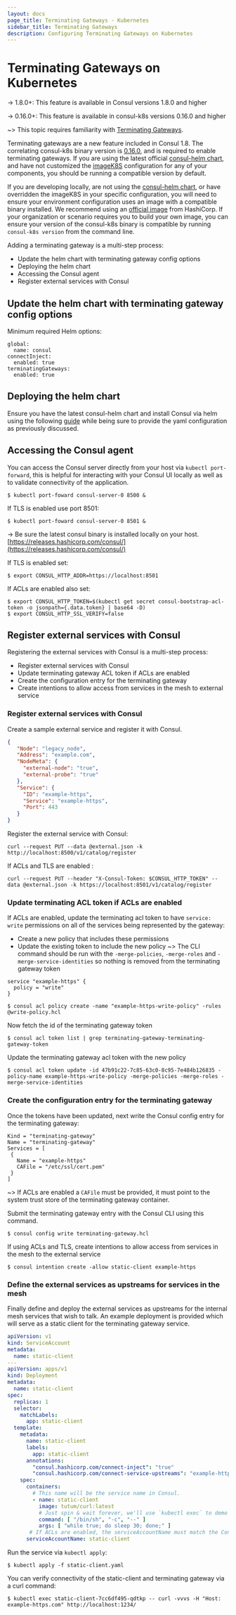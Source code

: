 ```yaml
---
layout: docs
page_title: Terminating Gateways - Kubernetes
sidebar_title: Terminating Gateways
description: Configuring Terminating Gateways on Kubernetes
---
```


# Terminating Gateways on Kubernetes

-> 1.8.0+: This feature is available in Consul versions 1.8.0 and higher

-> 0.16.0+: This feature is available in consul-k8s versions 0.16.0 and higher

~> This topic requires familiarity with [Terminating Gateways](/docs/connect/terminating-gateway).

Terminating gateways are a new feature included in Consul 1.8. The correlating consul-k8s binary version is
[0.16.0](https://github.com/hashicorp/consul-k8s/blob/master/CHANGELOG.md#0160-june-17-2020), and is required to enable
terminating gateways. If you are using the latest official [consul-helm chart](https://github.com/hashicorp/consul-helm),
and have not customized the [imageK8S](/docs/k8s/helm#v-global-imagek8s) configuration for any of
your components, you should be running a compatible version by default.

If you are developing locally, are not using the [consul-helm chart](https://github.com/hashicorp/consul-helm), or have
overridden the imageK8S in your specific configuration, you will need to ensure your environment configuration uses an
image with a compatible binary installed. We recommend using an [official image](https://hub.docker.com/r/hashicorp/consul-k8s)
from HashiCorp. If your organization or scenario requires you to build your own image, you can ensure your version of
the consul-k8s binary is compatible by running `consul-k8s version` from the command line.

Adding a terminating gateway is a multi-step process:

* Update the helm chart with terminating gateway config options
* Deploying the helm chart
* Accessing the Consul agent
* Register external services with Consul

## Update the helm chart with terminating gateway config options

Minimum required Helm options:

```shell
global:
  name: consul
connectInject:
  enabled: true
terminatingGateways:
  enabled: true
```

## Deploying the helm chart

Ensure you have the latest consul-helm chart and install Consul via helm using the following
[guide](/docs/k8s/installation/overview#installing-consul) while being sure to provide the yaml configuration
as previously discussed.

## Accessing the Consul agent

You can access the Consul server directly from your host via `kubectl port-forward`, this is helpful for interacting with your Consul UI locally as well as to validate connectivity of the application.

```shell-session
$ kubectl port-foward consul-server-0 8500 &
```
If TLS is enabled use port 8501:
```shell-session
$ kubectl port-foward consul-server-0 8501 &
```

-> Be sure the latest consul binary is installed locally on your host.
[https://releases.hashicorp.com/consul/](https://releases.hashicorp.com/consul/)

If TLS is enabled set:
```shell-session
$ export CONSUL_HTTP_ADDR=https://localhost:8501
```
If ACLs are enabled also set:
```shell-session
$ export CONSUL_HTTP_TOKEN=$(kubectl get secret consul-bootstrap-acl-token -o jsonpath={.data.token} | base64 -D)
$ export CONSUL_HTTP_SSL_VERIFY=false
```

## Register external services with Consul

Registering the external services with Consul is a multi-step process:
* Register external services with Consul
* Update terminating gateway ACL token if ACLs are enabled
* Create the configuration entry for the terminating gateway
* Create intentions to allow access from services in the mesh to external service


### Register external services with Consul

Create a sample external service and register it with Consul.
```json
{
   "Node": "legacy_node",
   "Address": "example.com",
   "NodeMeta": {
     "external-node": "true",
     "external-probe": "true"
   },
   "Service": {
     "ID": "example-https",
     "Service": "example-https",
     "Port": 443
   }
}
```

Register the external service with Consul:
```shell-session
curl --request PUT --data @external.json -k http://localhost:8500/v1/catalog/register
```
If ACLs and TLS are enabled :
```shell-session
curl --request PUT --header "X-Consul-Token: $CONSUL_HTTP_TOKEN" --data @external.json -k https://localhost:8501/v1/catalog/register
```

### Update terminating ACL token if ACLs are enabled
If ACLs are enabled, update the terminating acl token to have `service: write` permissions on all of the services
being represented by the gateway:
* Create a new policy that includes these permissions
* Update the existing token to include the new policy
~> The CLI command should be run with the `-merge-policies`, `-merge-roles` and `-merge-service-identities` so
nothing is removed from the terminating gateway token

```shell
service "example-https" {
  policy = "write"
}
```
```shell-session
$ consul acl policy create -name "example-https-write-policy" -rules @write-policy.hcl
```
Now fetch the id of the terminating gateway token
```shell-session
$ consul acl token list | grep terminating-gateway-terminating-gateway-token
```
Update the terminating gateway acl token with the new policy
```shell-session
$ consul acl token update -id 47b91c22-7c85-63c0-8c95-7e484b126835 -policy-name example-https-write-policy -merge-policies -merge-roles -merge-service-identities
```

### Create the configuration entry for the terminating gateway
Once the tokens have been updated, next write the Consul config entry for the terminating gateway:
```shell
Kind = "terminating-gateway"
Name = "terminating-gateway"
Services = [
 {
   Name = "example-https"
   CAFile = "/etc/ssl/cert.pem"
 }
]
```
~> If ACLs are enabled a `CAFile` must be provided, it must point to the system trust store of the terminating gateway
container.

Submit the terminating gateway entry with the Consul CLI using this command.
```shell-session
$ consul config write terminating-gateway.hcl
```

If using ACLs and TLS, create intentions to allow access from services in the mesh to the external service
```shell-session
$ consul intention create -allow static-client example-https
```

### Define the external services as upstreams for services in the mesh
Finally define and deploy the external services as upstreams for the internal mesh services that wish to talk.
An example deployment is provided which will serve as a static client for the terminating gateway service.

```yaml
apiVersion: v1
kind: ServiceAccount
metadata:
  name: static-client
---
apiVersion: apps/v1
kind: Deployment
metadata:
  name: static-client
spec:
  replicas: 1
  selector:
    matchLabels:
      app: static-client
  template:
    metadata:
      name: static-client
      labels:
        app: static-client
      annotations:
        "consul.hashicorp.com/connect-inject": "true"
        "consul.hashicorp.com/connect-service-upstreams": "example-https:1234"
    spec:
      containers:
        # This name will be the service name in Consul.
        - name: static-client
          image: tutum/curl:latest
          # Just spin & wait forever, we'll use `kubectl exec` to demo
          command: [ "/bin/sh", "-c", "--" ]
          args: [ "while true; do sleep 30; done;" ]
       # If ACLs are enabled, the serviceAccountName must match the Consul service name.
      serviceAccountName: static-client
```

Run the service via `kubectl apply`:
```shell-session
$ kubectl apply -f static-client.yaml
```

You can verify connectivity of the static-client and terminating gateway via a curl command:
```shell-session
$ kubectl exec static-client-7cc6df495-qdtkp -- curl -vvvs -H "Host: example-https.com" http://localhost:1234/
```
